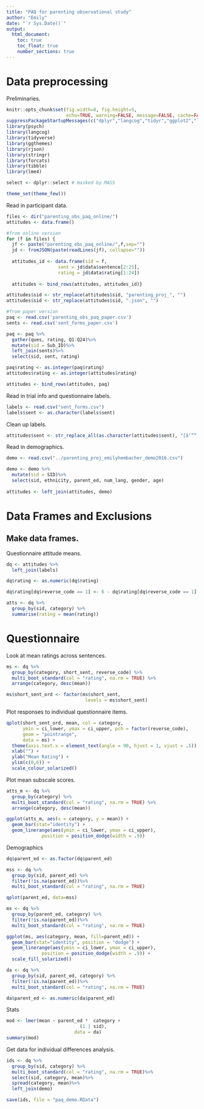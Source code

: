 ```yaml
---
title: "PAQ for parenting observational study"
author: "Emily"
date: "`r Sys.Date()`"
output: 
  html_document:
    toc: true
    toc_float: true
    number_sections: true
---
```



# Data preprocessing

Preliminaries.

```r
knitr::opts_chunk$set(fig.width=8, fig.height=5, 
                      echo=TRUE, warning=FALSE, message=FALSE, cache=FALSE)
suppressPackageStartupMessages(c("dplyr","langcog","tidyr","ggplot2","lme4"))
library(psych)
library(langcog)
library(tidyverse)
library(ggthemes)
library(rjson)
library(stringr)
library(forcats)
library(tibble)
library(lme4)

select <- dplyr::select # masked by MASS

theme_set(theme_few())
```

Read in participant data.

```r
files <- dir("parenting_obs_paq_online/")
attitudes <- data.frame()

#from online version
for (f in files) {
  jf <- paste("parenting_obs_paq_online/",f,sep="")
  jd <- fromJSON(paste(readLines(jf), collapse=""))
  
  attitudes_id <- data.frame(sid = f, 
                   sent = jd$data$sentence[2:25],
                   rating = jd$data$rating[1:24]) 
                   
  attitudes <- bind_rows(attitudes, attitudes_id)}

attitudes$sid <- str_replace(attitudes$sid, "parenting_proj_", "")
attitudes$sid <- str_replace(attitudes$sid, ".json", "")

#from paper version
paq <- read.csv('parenting_obs_paq_paper.csv')
sents <- read.csv('sent_forms_paper.csv')

paq <- paq %>%
  gather(ques, rating, Q1:Q24)%>%
  mutate(sid = Sub_ID)%>%
  left_join(sents)%>%
  select(sid, sent, rating)

paq$rating <- as.integer(paq$rating)
attitudes$rating <- as.integer(attitudes$rating)

attitudes <- bind_rows(attitudes, paq)
```

Read in trial info and questionnaire labels.

```r
labels <- read.csv("sent_forms.csv")
labels$sent <- as.character(labels$sent)
```

Clean up labels.

```r
attitudes$sent <- str_replace_all(as.character(attitudes$sent), "[â‘”“’']", "")
```

Read in demographics.

```r
demo <- read.csv("../parenting_proj_emilyhembacher_demo2016.csv")

demo <- demo %>%
  mutate(sid = SID)%>%
  select(sid, ethnicity, parent_ed, num_lang, gender, age)
  
attitudes <- left_join(attitudes, demo)
```

# Data Frames and Exclusions

## Make data frames. 

Questionnaire attitude means.

```r
dq <- attitudes %>%
  left_join(labels)

dq$rating <- as.numeric(dq$rating)

dq$rating[dq$reverse_code == 1] <- 6 - dq$rating[dq$reverse_code == 1]

atts <- dq %>%
  group_by(sid, category) %>% 
  summarise(rating = mean(rating))
```

# Questionnaire

Look at mean ratings across sentences.

```r
ms <- dq %>%
  group_by(category, short_sent, reverse_code) %>%
  multi_boot_standard(col = "rating", na.rm = TRUE) %>%
  arrange(category, desc(mean)) 

ms$short_sent_ord <- factor(ms$short_sent, 
                             levels = ms$short_sent)
```

Plot responses to individual questionnaire items.

```r
qplot(short_sent_ord, mean, col = category,
      ymin = ci_lower, ymax = ci_upper, pch = factor(reverse_code),
      geom = "pointrange",
      data = ms) +
  theme(axis.text.x = element_text(angle = 90, hjust = 1, vjust = .5)) +
  xlab("") + 
  ylab("Mean Rating") + 
  ylim(c(0,6)) + 
  scale_colour_solarized()
```

Plot mean subscale scores.

```r
atts_m <- dq %>%
  group_by(category) %>%
  multi_boot_standard(col = "rating", na.rm = TRUE) %>%
  arrange(category, desc(mean)) 

ggplot(atts_m, aes(x = category, y = mean)) + 
  geom_bar(stat="identity") + 
  geom_linerange(aes(ymin = ci_lower, ymax = ci_upper), 
             position = position_dodge(width = .9))
```

Demographics
```r
dq$parent_ed <- as.factor(dq$parent_ed)

mss <- dq %>%
  group_by(sid, parent_ed) %>%
  filter(!is.na(parent_ed))%>%
  multi_boot_standard(col = "rating", na.rm = TRUE) 

qplot(parent_ed, data=mss)

ms <- dq %>%
  group_by(parent_ed, category) %>%
  filter(!is.na(parent_ed))%>%
  multi_boot_standard(col = "rating", na.rm = TRUE) 

ggplot(ms, aes(category, mean, fill=parent_ed)) +
  geom_bar(stat="identity", position = "dodge") + 
  geom_linerange(aes(ymin = ci_lower, ymax = ci_upper), 
             position = position_dodge(width = .9)) + 
  scale_fill_solarized()

da <- dq %>%
  group_by(sid, parent_ed, category) %>%
  filter(!is.na(parent_ed))%>%
  multi_boot_standard(col = "rating", na.rm = TRUE) 

da$parent_ed <- as.numeric(da$parent_ed)
```
Stats
```r
mod <- lmer(mean ~ parent_ed *  category +
                           (1 | sid), 
                         data = da)
summary(mod)
```

Get data for individual differences analysis.
```r
ids <- dq %>%
  group_by(sid, category) %>%
  multi_boot_standard(col = "rating", na.rm = TRUE)%>%
  select(sid, category, mean)%>%
  spread(category, mean)%>%
  left_join(demo)

save(ids, file = "paq_demo.RData")
```


